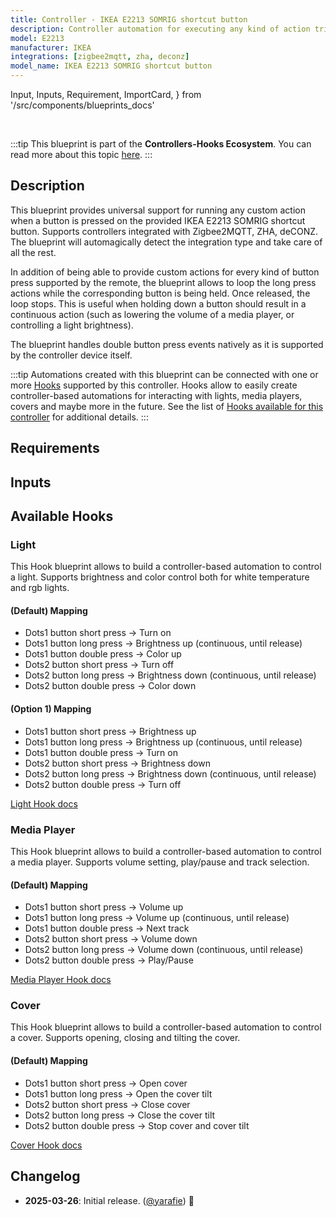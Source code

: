 ```yaml
---
title: Controller - IKEA E2213 SOMRIG shortcut button
description: Controller automation for executing any kind of action triggered by the provided IKEA E2213 SOMRIG shortcut button. Supports Zigbee2MQTT, ZHA, deCONZ.
model: E2213
manufacturer: IKEA
integrations: [zigbee2mqtt, zha, deconz]
model_name: IKEA E2213 SOMRIG shortcut button
---
```


  Input,
  Inputs,
  Requirement,
  ImportCard,
} from '/src/components/blueprints_docs'

<ImportCard id='ikea_e2213' category='controllers' />

<br />

:::tip
This blueprint is part of the **Controllers-Hooks Ecosystem**. You can read more about this topic [here](/docs/controllers-hooks-ecosystem).
:::

## Description

This blueprint provides universal support for running any custom action when a button is pressed on the provided IKEA E2213 SOMRIG shortcut button. Supports controllers integrated with Zigbee2MQTT, ZHA, deCONZ. The blueprint will automagically detect the integration type and take care of all the rest.

In addition of being able to provide custom actions for every kind of button press supported by the remote, the blueprint allows to loop the long press actions while the corresponding button is being held. Once released, the loop stops. This is useful when holding down a button should result in a continuous action (such as lowering the volume of a media player, or controlling a light brightness).

The blueprint handles double button press events natively as it is supported by the controller device itself.

:::tip
Automations created with this blueprint can be connected with one or more [Hooks](/docs/blueprints/hooks) supported by this controller.
Hooks allow to easily create controller-based automations for interacting with lights, media players, covers and maybe more in the future. See the list of [Hooks available for this controller](/docs/blueprints/controllers/ikea_e2213#available-hooks) for additional details.
:::

## Requirements

<Requirement id='zigbee2mqtt' />
<Requirement id='zha' />
<Requirement id='deconz' />

## Inputs

<Inputs category='controllers' id='ikea_e2213' />

## Available Hooks

### Light

This Hook blueprint allows to build a controller-based automation to control a light. Supports brightness and color control both for white temperature and rgb lights.

#### (Default) Mapping

- Dots1 button short press -> Turn on
- Dots1 button long press -> Brightness up (continuous, until release)
- Dots1 button double press -> Color up
- Dots2 button short press -> Turn off
- Dots2 button long press -> Brightness down (continuous, until release)
- Dots2 button double press -> Color down

#### (Option 1) Mapping

- Dots1 button short press -> Brightness up
- Dots1 button long press -> Brightness up (continuous, until release)
- Dots1 button double press -> Turn on
- Dots2 button short press -> Brightness down
- Dots2 button long press -> Brightness down (continuous, until release)
- Dots2 button double press -> Turn off

[Light Hook docs](/docs/blueprints/hooks/light)

### Media Player

This Hook blueprint allows to build a controller-based automation to control a media player. Supports volume setting, play/pause and track selection.

#### (Default) Mapping

- Dots1 button short press -> Volume up
- Dots1 button long press -> Volume up (continuous, until release)
- Dots1 button double press -> Next track
- Dots2 button short press -> Volume down
- Dots2 button long press -> Volume down (continuous, until release)
- Dots2 button double press -> Play/Pause

[Media Player Hook docs](/docs/blueprints/hooks/media_player)

### Cover

This Hook blueprint allows to build a controller-based automation to control a cover. Supports opening, closing and tilting the cover.

#### (Default) Mapping

- Dots1 button short press -> Open cover
- Dots1 button long press -> Open the cover tilt
- Dots2 button short press -> Close cover
- Dots2 button long press -> Close the cover tilt
- Dots2 button double press -> Stop cover and cover tilt

[Cover Hook docs](/docs/blueprints/hooks/cover)

## Changelog

- **2025-03-26**: Initial release. ([@yarafie](https://github.com/yarafie)) :tada:
